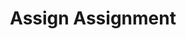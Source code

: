 ---
title: 'Assign Assignment'
openapi: 'POST /v1/assignment/assign/{company_slug}/{assignment_id}/'
---